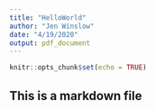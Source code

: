 ```yaml
---
title: "HelloWorld"
author: "Jen Winslow"
date: "4/19/2020"
output: pdf_document
---
```


```r
knitr::opts_chunk$set(echo = TRUE)
```

## This is a markdown file